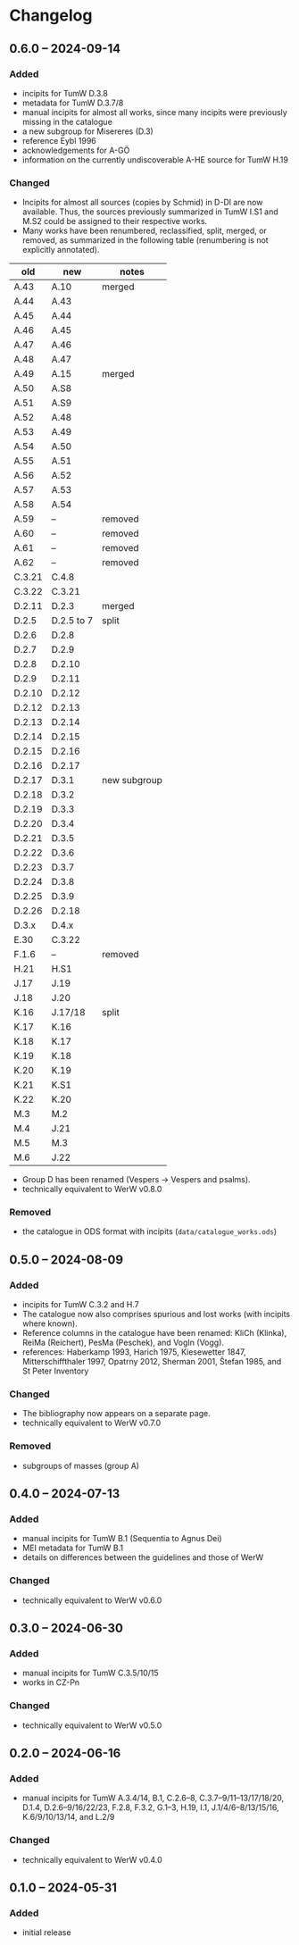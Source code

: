 # Changelog {.unnumbered}

## 0.6.0 – 2024-09-14

### Added

- incipits for TumW D.3.8
- metadata for TumW D.3.7/8
- manual incipits for almost all works, since many incipits were previously missing in the catalogue
- a new subgroup for Misereres (D.3)
- reference Eybl 1996
- acknowledgements for A-GÖ
- information on the currently undiscoverable A-HE source for TumW H.19

### Changed

- Incipits for almost all sources (copies by Schmid) in D-Dl are now available. Thus, the sources previously summarized in TumW I.S1 and M.S2 could be assigned to their respective works.
- Many works have been renumbered, reclassified, split, merged, or removed, as summarized in the following table (renumbering is not explicitly annotated).

::: {.callout-note title="Details" collapse="true"}

|old|new|notes|
|-|-|-|
|A.43|A.10|merged|
|A.44|A.43||
|A.45|A.44||
|A.46|A.45||
|A.47|A.46||
|A.48|A.47||
|A.49|A.15|merged|
|A.50|A.S8||
|A.51|A.S9||
|A.52|A.48||
|A.53|A.49||
|A.54|A.50||
|A.55|A.51||
|A.56|A.52||
|A.57|A.53||
|A.58|A.54||
|A.59|–|removed|
|A.60|–|removed|
|A.61|–|removed|
|A.62|–|removed|
|C.3.21|C.4.8||
|C.3.22|C.3.21||
|D.2.11|D.2.3|merged|
|D.2.5|D.2.5 to 7|split|
|D.2.6|D.2.8||
|D.2.7|D.2.9||
|D.2.8|D.2.10||
|D.2.9|D.2.11||
|D.2.10|D.2.12||
|D.2.12|D.2.13||
|D.2.13|D.2.14||
|D.2.14|D.2.15||
|D.2.15|D.2.16||
|D.2.16|D.2.17||
|D.2.17|D.3.1|new subgroup|
|D.2.18|D.3.2||
|D.2.19|D.3.3||
|D.2.20|D.3.4||
|D.2.21|D.3.5||
|D.2.22|D.3.6||
|D.2.23|D.3.7||
|D.2.24|D.3.8||
|D.2.25|D.3.9||
|D.2.26|D.2.18||
|D.3.x|D.4.x||
|E.30|C.3.22||
|F.1.6|–|removed|
|H.21|H.S1||
|J.17|J.19||
|J.18|J.20||
|K.16|J.17/18|split|
|K.17|K.16||
|K.18|K.17||
|K.19|K.18||
|K.20|K.19||
|K.21|K.S1||
|K.22|K.20||
|M.3|M.2||
|M.4|J.21||
|M.5|M.3||
|M.6|J.22||

:::

- Group D has been renamed (Vespers → Vespers and psalms).
- technically equivalent to WerW v0.8.0

### Removed

- the catalogue in ODS format with incipits (`data/catalogue_works.ods`)


## 0.5.0 – 2024-08-09

### Added

- incipits for TumW C.3.2 and H.7
- The catalogue now also comprises spurious and lost works (with incipits where known).
- Reference columns in the catalogue have been renamed: KliCh (Klinka), ReiMa (Reichert), PesMa (Peschek), and VogIn (Vogg).
- references: Haberkamp 1993, Harich 1975, Kiesewetter 1847, Mitterschiffthaler 1997, Opatrny 2012, Sherman 2001, Štefan 1985, and St Peter Inventory

### Changed

- The bibliography now appears on a separate page.
- technically equivalent to WerW v0.7.0

### Removed

- subgroups of masses (group A)


## 0.4.0 – 2024-07-13

### Added

- manual incipits for TumW B.1 (Sequentia to Agnus Dei)
- MEI metadata for TumW B.1
- details on differences between the guidelines and those of WerW

### Changed

- technically equivalent to WerW v0.6.0


## 0.3.0 – 2024-06-30

### Added

- manual incipits for TumW C.3.5/10/15
- works in CZ-Pn

### Changed

- technically equivalent to WerW v0.5.0


## 0.2.0 – 2024-06-16

### Added

- manual incipits for TumW A.3.4/14, B.1, C.2.6–8, C.3.7–9/11–13/17/18/20, D.1.4, D.2.6–9/16/22/23, F.2.8, F.3.2, G.1–3, H.19, I.1, J.1/4/6–8/13/15/16, K.6/9/10/13/14, and L.2/9

### Changed

- technically equivalent to WerW v0.4.0


## 0.1.0 – 2024-05-31

### Added

- initial release

